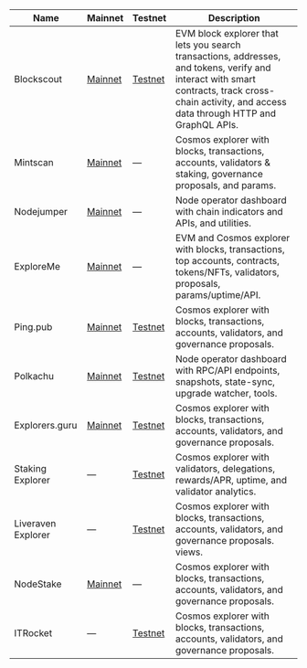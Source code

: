 | Name               | Mainnet                                                | Testnet                                                    | Description                                                                                                                                                                                       |
| ------------------ | ------------------------------------------------------ | ---------------------------------------------------------- | ------------------------------------------------------------------------------------------------------------------------------------------------------------------------------------------------- |
| Blockscout         | [Mainnet](https://zetachain.blockscout.com/)           | [Testnet](https://zetachain-testnet.blockscout.com/)       | EVM block explorer that lets you search transactions, addresses, and tokens, verify and interact with smart contracts, track cross-chain activity, and access data through HTTP and GraphQL APIs. |
| Mintscan           | [Mainnet](https://www.mintscan.io/zeta)                | —                                                          | Cosmos explorer with blocks, transactions, accounts, validators & staking, governance proposals, and params.                                                                                      |
| Nodejumper         | [Mainnet](https://app.nodejumper.io/zetachain)         | —                                                          | Node operator dashboard with chain indicators and APIs, and utilities.                                                                                                                            |
| ExploreMe          | [Mainnet](https://zetachain.exploreme.pro/)            | —                                                          | EVM and Cosmos explorer with blocks, transactions, top accounts, contracts, tokens/NFTs, validators, proposals, params/uptime/API.                                                                |
| Ping.pub           | [Mainnet](https://ping.pub/zetachain)                  | [Testnet](https://testnet.ping.pub/zetachain)              | Cosmos explorer with blocks, transactions, accounts, validators, and governance proposals.                                                                                                        |
| Polkachu           | [Mainnet](https://www.polkachu.com/networks/zetachain) | [Testnet](https://polkachu.com/testnets/zetachain)         | Node operator dashboard with RPC/API endpoints, snapshots, state-sync, upgrade watcher, tools.                                                                                                    |
| Explorers.guru     | [Mainnet](https://zetachain.explorers.guru/)           | [Testnet](https://testnet.zetachain.explorers.guru/)       | Cosmos explorer with blocks, transactions, accounts, validators, and governance proposals.                                                                                                        |
| Staking Explorer   | —                                                      | [Testnet](https://staking-explorer.com/explorer/zetachain) | Cosmos explorer with validators, delegations, rewards/APR, uptime, and validator analytics.                                                                                                       |
| Liveraven Explorer | —                                                      | [Testnet](https://testnet.explorer.liveraven.net/)         | Cosmos explorer with blocks, transactions, accounts, validators, and governance proposals. views.                                                                                                 |
| NodeStake          | [Mainnet](https://explorer.nodestake.org/zetachain/)   | —                                                          | Cosmos explorer with blocks, transactions, accounts, validators, and governance proposals.                                                                                                        |
| ITRocket           | —                                                      | [Testnet](https://testnet.itrocket.net/zetachain)          | Cosmos explorer with blocks, transactions, accounts, validators, and governance proposals.                                                                                                        |
